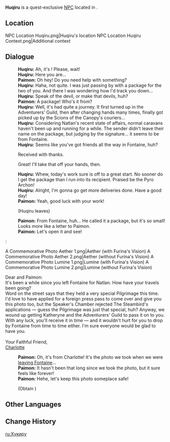 {{Stub|Identify appearance requirement: He can appear during [[Beyond the Smoke and Mirrors]] (Natlan AQ Act 3), but what about earlier?}}
{{Meta
<!-- Remove this template after adding the missing info -->
|missing_NPC_picture  = yes
|missing_NPC_context  = yes
|missing_NPC_profile  = yes
|missing_NPC_idle     = yes
}}
{{Character Infobox
|type             = Quest NPC
|image            = NPC Huqiru.png
|realname         = <!-- Optional, if different from in-game name -->
|deceased         = <!-- Past (for deceased prior to events of the game) or free response -->
|region           = Natlan
|location         = Natlan
|affiliation      = Scions of the Canopy
|title            = 

|ancestry         = <!-- Clan/family -->
|father           = 
|mother           = 
|spouse           = 
|sibling          = 
|child            = 
|relative         = 

|voiceEN          = 
|voiceCN          = 
|voiceJP          = 
|voiceKR          = 
|dialoguereward   = 
}}
'''Huqiru''' is a quest-exclusive [[NPC]] located in {{Location|Stadium of the Sacred Flame: Chuwen Fair}}.

==Location==
<gallery>
NPC Location Huqiru.png|Huqiru's location
NPC Location Huqiru Context.png|Additional context
</gallery>
<!--
==Profile==
Detailed story/lore information goes here.
''(To be added.)''

===Appearance===
Keep appearance section short and concise. Limit to 2 paragraphs with 3-4 sentences each.
''(To be added.)''

==Quests and Events==
{{Quests and Events}}

==Idle Quotes==
{{Dialogue Start}}
:{{DIcon|Idle}} {{Tx}}
::{{A|VO {{subst:#titleparts:{{subst:PAGENAME}}}} 01.ogg}} "{{Tx}}"
{{Dialogue End}}
-->
==Dialogue==
{{Dialogue Start}}
:'''Huqiru:''' Ah, it's {{Traveler}}! Please, wait!
:'''Huqiru:''' Here you are...
:'''Paimon:''' Oh hey! Do you need help with something?
:'''Huqiru:''' Haha, not quite. I was just passing by with a package for the two of you. And there I was wondering how I'd track you down...
:'''Huqiru:''' Speak of the devil, or make that devils, huh?
:'''Paimon:''' A package! Who's it from?
:'''Huqiru:''' Well, it's had quite a journey. It first turned up in the Adventurers' Guild, then after changing hands many times, finally got picked up by the Scions of the Canopy's couriers...
:'''Huqiru:''' Considering Natlan's recent state of affairs, normal caravans haven't been up and running for a while. The sender didn't leave their name on the package, but judging by the signature... it seems to be from Fontaine.
:'''Huqiru:''' Seems like you've got friends all the way in Fontaine, huh?
:{{DIcon}} Received with thanks.
:{{DIcon}} Great! I'll take that off your hands, then.
:'''Huqiru:''' Whew, today's work sure is off to a great start. No sooner do I get the package than I run into its recipient. Praised be the Pyro Archon!
:'''Huqiru:''' Alright, I'm gonna go get more deliveries done. Have a good day!
:'''Paimon:''' Yeah, good luck with your work!
:;(Huqiru leaves)
:'''Paimon:''' From Fontaine, huh... He called it a package, but it's so small! Looks more like a letter to Paimon.
:'''Paimon:''' Let's open it and see!
:<gallery widths="350">
A Commemorative Photo Aether 1.png|Aether (with Furina's Vision)
A Commemorative Photo Aether 2.png|Aether (without Furina's Vision)
A Commemorative Photo Lumine 1.png|Lumine (with Furina's Vision)
A Commemorative Photo Lumine 2.png|Lumine (without Furina's Vision)
</gallery><!--
-->Dear {{Traveler}} and Paimon:<br><!--
-->It's been a while since you left Fontaine for Natlan. How have your travels been going?<br><!--
-->Word on the street says that they held a very special Pilgrimage this time. I'd love to have applied for a foreign press pass to come over and give you this photo too, but the Speaker's Chamber rejected The Steambird's applications &mdash; guess the Pilgrimage was just that special, huh? Anyway, we wound up getting Katheryne and the Adventurers' Guild to pass it on to you.<br><!--
-->With any luck, you'll receive it in time &mdash; and it wouldn't hurt for you to drop by Fontaine from time to time either. I'm sure everyone would be glad to have you.<br><br><!--
-->Your Faithful Friend,<br><!--
-->[[Charlotte]]

:'''Paimon:''' Oh, it's from Charlotte! It's the photo we took when we were [[Natlan! A New Adventure|leaving Fontaine]]...
:'''Paimon:''' It hasn't been that long since we took the photo, but it sure feels like forever!
:'''Paimon:''' Hehe, let's keep this photo someplace safe!
:;(Obtain {{Item|"Parting is the beginning of a new reunion"}})
{{Dialogue End}}
<!--
==Event Dialogue==
===Event Name===
{{Dialogue Start}}
:'''{{subst:#titleparts:{{subst:PAGENAME}}}}:'''
{{Dialogue End}}
-->
==Other Languages==
{{Other Languages|default_hidden=1
|en      = Huqiru
|zhs     = 胡奇鲁
|zhs_rm  = 
|zht     = 胡奇魯
|zht_rm  = 
|ja      = フチル
|ja_rm   = 
|ko      = 후키루
|es      = Huqiru
|fr      = Huqiru
|ru      = Хукиру
|th      = Huqiru
|vi      = Huqiru
|de      = Huqiru
|id      = Huqiru
|pt      = Huqiru
|tr      = Huqiru
|it      = Huqiru
}}

==Change History==
{{Change History|5.5}}
<!--
==References==
{{Reflist}}
-->

[[ru:Хукиру]]